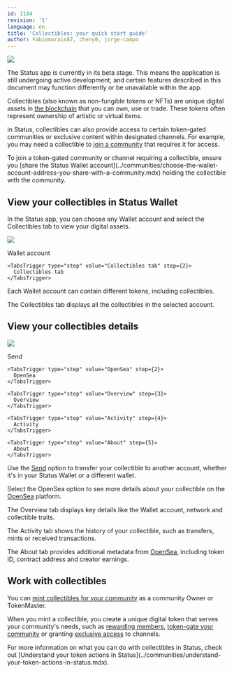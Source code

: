 ```yaml
---
id: 1184
revision: '1'
language: en
title: 'Collectibles: your quick start guide'
author: Fabiomorais87, cheny0, jorge-campo
---
```


![](https://res.cloudinary.com/dhgck7ebz/image/upload/v1729157619/Help/Documentation%20Screens/Wallet/1184/1184_Header_light.png)

<Admonition type="beta" status="Status app is currently in beta stage">
  The Status app is currently in its beta stage. This means the application is still undergoing active development, and certain features described in this document may function differently or be unavailable within the app.
</Admonition>

Collectibles (also known as non-fungible tokens or NFTs) are unique digital assets in [the blockchain](../getting-started/about-the-ethereum-blockchain.mdx) that you can own, use or trade. These tokens often represent ownership of artistic or virtual items.

in Status, collectibles can also provide access to certain token-gated communities or exclusive content within designated channels. For example, you may need a collectible to [join a community](../communities/join-a-status-community.mdx) that requires it for access.

<Admonition type="tip">
  To join a token-gated community or channel requiring a collectible, ensure you [share the Status Wallet account](../communities/choose-the-wallet-account-address-you-share-with-a-community.mdx) holding the collectible with the community.
</Admonition>

## View your collectibles in Status Wallet

In the Status app, you can choose any Wallet account and select the <ContextTag>Collectibles</ContextTag> tab to view your digital assets.

![](https://res.cloudinary.com/dhgck7ebz/image/upload/v1729157539/Help/Documentation%20Screens/Wallet/1184/1184_1_Screen_Light.png)

<Tabs defaultValue="Wallet account">
  <TabsList size={32}>
    <TabsTrigger type="step" value="Wallet account" step={1}>
      Wallet account
    </TabsTrigger>

    <TabsTrigger type="step" value="Collectibles tab" step={2}>
      Collectibles tab
    </TabsTrigger>
  </TabsList>

  <TabsContent value="Wallet account">Each Wallet account can contain different tokens, including collectibles.</TabsContent>

  <TabsContent value="Collectibles tab">The <ContextTag>Collectibles</ContextTag> tab displays all the collectibles in the selected account.</TabsContent>
</Tabs>

## View your collectibles details

![](https://res.cloudinary.com/dhgck7ebz/image/upload/v1729157538/Help/Documentation%20Screens/Wallet/1184/1184_2_Screen_Light.png)

<Tabs defaultValue="Send">
  <TabsList size={32}>
    <TabsTrigger type="step" value="Send" step={1}>
      Send
    </TabsTrigger>

    <TabsTrigger type="step" value="OpenSea" step={2}>
      OpenSea
    </TabsTrigger>

    <TabsTrigger type="step" value="Overview" step={3}>
      Overview
    </TabsTrigger>

    <TabsTrigger type="step" value="Activity" step={4}>
      Activity
    </TabsTrigger>

    <TabsTrigger type="step" value="About" step={5}>
      About
    </TabsTrigger>
  </TabsList>

  <TabsContent value="Send">Use the [Send](./send-crypto-to-someone.mdx) option to transfer your collectible to another account, whether it's in your Status Wallet or a different wallet.</TabsContent>

  <TabsContent value="OpenSea">Select the <ContextTag>OpenSea</ContextTag> option to see more details about your collectible on the [OpenSea](https://opensea.io/)<ExternalIcon /> platform.</TabsContent>

  <TabsContent value="Overview">The <ContextTag>Overview</ContextTag> tab displays key details like the Wallet account, network and collectible traits.</TabsContent>

  <TabsContent value="Activity">The <ContextTag>Activity</ContextTag> tab shows the history of your collectible, such as transfers, mints or received transactions.</TabsContent>

  <TabsContent value="About">The <ContextTag>About</ContextTag> tab provides additional metadata from [OpenSea](https://opensea.io/)<ExternalIcon />, including token ID, contract address and creator earnings.</TabsContent>
</Tabs>

## Work with collectibles

You can [mint collectibles for your community](../communities/mint-tokens-for-your-community.mdx) as a community Owner or TokenMaster.

When you mint a collectible, you create a unique digital token that serves your community's needs, such as [rewarding members](../communities/how-to-airdrop-tokens-in-status.mdx), [token-gate your community](../communities/set-up-a-token-gated-community.mdx) or granting [exclusive access](../communities/grant-exclusive-access-with-tokens.mdx) to channels.

<Admonition type="info">
  For more information on what you can do with collectibles in Status, check out [Understand your token actions in Status](../communities/understand-your-token-actions-in-status.mdx).
</Admonition>
